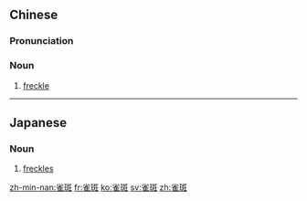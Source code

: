 ==Chinese==
{{zh-forms|lit=sparrow patches}}

===Pronunciation===
{{zh-pron
|m=quèbān
|c=zoek3 baan1
|mn=chhiok-pan
|cat=n
}}

===Noun===
{{zh-noun}}

# {{lb|zh|dermatology}} [[freckle]] {{zh-mw|m:塊}}

----

==Japanese==
{{ja-kanjitab|雀|斑}}

===Noun===
{{ja-noun|そばかす}}
# [[freckle]]s

[[zh-min-nan:雀斑]]
[[fr:雀斑]]
[[ko:雀斑]]
[[sv:雀斑]]
[[zh:雀斑]]